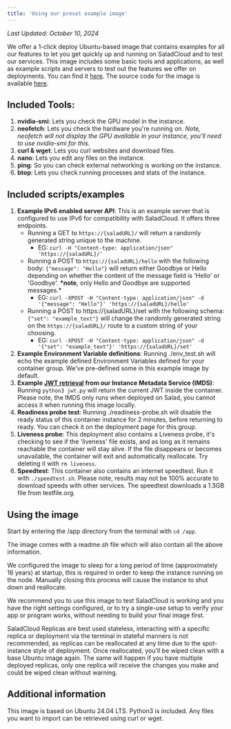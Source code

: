 ```yaml
---
title: 'Using our preset example image'
---
```


_Last Updated: October 10, 2024_

We offer a 1-click deploy Ubuntu-based image that contains examples for all our features to let you get quickly up and
running on SaladCloud and to test our services. This image includes some basic tools and applications, as well as
example scripts and servers to test out the features we offer on deployments. You can find it
[here](https://github.com/saladtechnologies/salad-recipes/pkgs/container/recipe-example-image). The source code for the
image is available [here](https://github.com/SaladTechnologies/salad-recipes/tree/master/src/example-image).

## Included Tools:

1. **nvidia-smi**: Lets you check the GPU model in the instance.
2. **neofetch**: Lets you check the hardware you're running on. _Note, neofetch will not display the GPU available in
   your instance, you'll need to use nvidia-smi for this._
3. **curl & wget**: Lets you curl websites and download files.
4. **nano**: Lets you edit any files on the instance.
5. **ping**: So you can check external networking is working on the instance.
6. **btop**: Lets you check running processes and stats of the instance.

## Included scripts/examples

1. **Example IPv6 enabled server API**: This is an example server that is configured to use IPv6 for compatibility with
   SaladCloud. It offers three endpoints.
   - Running a GET to `https://{saladURL}/` will return a randomly generated string unique to the machine.
     - EG: `curl -H "Content-type: application/json" 'https://{saladURL}/'`
   - Running a POST to `https://{saladURL}/hello` with the following body: `{"message": "Hello"}` will return either
     Goodbye or Hello depending on whether the content of the message field is 'Hello' or 'Goodbye'. **\*note**, only
     Hello and Goodbye are supported messages.\*
     - EG: `curl -XPOST -H "Content-type: application/json" -d '{"message": "Hello"}' 'https://{saladURL}/hello'`
   - Running a POST to https://{saladURL}/set with the following schema: `{"set": "example_text"}` will change the
     randomly generated string on the `https://{saladURL}/` route to a custom string of your choosing.
     - EG: `curl -XPOST -H "Content-type: application/json" -d '{"set": "example_text"}' 'https://{saladURL}/set'`
2. **Example Environment Variable definitions**: Running ./env_test.sh will echo the example defined Environment
   Variables defined for your container group. We've pre-defined some in this example image by default.
3. **Example [JWT retrieval](/products/sce/container-groups/imds/obtaining-an-imds-jwt) from our Instance Metadata
   Service (IMDS)**: Running `python3 jwt.py` will return the current JWT inside the container. Please note, the IMDS
   only runs when deployed on Salad, you cannot access it when running this image locally.
4. **Readiness probe test**: Running ./readiness-probe.sh will disable the ready status of this container instance for 2
   minutes, before returning to ready. You can check it on the deployment page for this group.
5. **Liveness probe**: This deployment also contains a Liveness probe, it's checking to see if the 'liveness' file
   exists, and as long as it remains reachable the container will stay alive. If the file disappears or becomes
   unavailable, the container will exit and automatically reallocate. Try deleting it with `rm liveness`.
6. **Speedtest**: This container also contains an internet speedtest. Run it with `./speedtest.sh`. Please note, results
   may not be 100% accurate to download speeds with other services. The speedtest downloads a 1.3GB file from
   testfile.org.

## Using the image

Start by entering the /app directory from the terminal with `cd /app`.

The image comes with a readme.sh file which will also contain all the above information.

We configured the image to sleep for a long period of time (approximately 16 years) at startup, this is required in
order to keep the instance running on the node. Manually closing this process will cause the instance to shut down and
reallocate.

We recommend you to use this image to test SaladCloud is working and you have the right settings configured, or to try a
single-use setup to verify your app or program works, without needing to build your final image first.

SaladCloud Replicas are best used stateless, interacting with a specific replica or deployment via the terminal in
stateful manners is not recommended, as replicas can be reallocated at any time due to the spot-instance style of
deployment. Once reallocated, you'll be wiped clean with a base Ubuntu image again. The same will happen if you have
multiple deployed replicas, only one replica will receive the changes you make and could be wiped clean without warning.

## Additional information

This image is based on Ubuntu 24.04 LTS. Python3 is included. Any files you want to import can be retrieved using curl
or wget.
